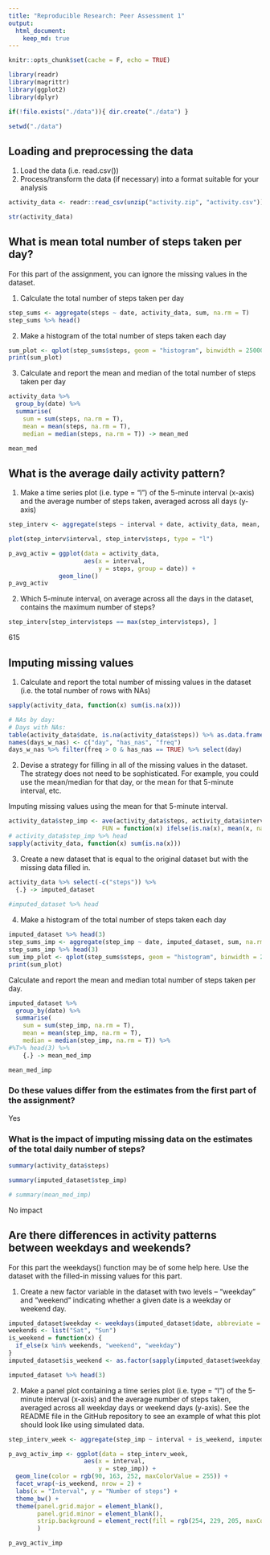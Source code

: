 ```yaml
---
title: "Reproducible Research: Peer Assessment 1"
output: 
  html_document:
    keep_md: true
---
```


```r
knitr::opts_chunk$set(cache = F, echo = TRUE)

library(readr)
library(magrittr)
library(ggplot2)
library(dplyr)

if(!file.exists("./data")){ dir.create("./data") }

setwd("./data")
```

## Loading and preprocessing the data
1. Load the data (i.e. read.csv())  
2. Process/transform the data (if necessary) into a format suitable for your analysis  

```r
activity_data <- readr::read_csv(unzip("activity.zip", "activity.csv"))

str(activity_data)

```


## What is mean total number of steps taken per day?

For this part of the assignment, you can ignore the missing values in the dataset.

1. Calculate the total number of steps taken per day

```r
step_sums <- aggregate(steps ~ date, activity_data, sum, na.rm = T)
step_sums %>% head()
```

2. Make a histogram of the total number of steps taken each day

```r
sum_plot <- qplot(step_sums$steps, geom = "histogram", binwidth = 25000/5) 
print(sum_plot)
```

3. Calculate and report the mean and median of the total number of steps taken per day

```r
activity_data %>%
  group_by(date) %>%
  summarise(
    sum = sum(steps, na.rm = T), 
    mean = mean(steps, na.rm = T), 
    median = median(steps, na.rm = T)) -> mean_med

mean_med

```

## What is the average daily activity pattern?  

1. Make a time series plot (i.e. type = "l") of the 5-minute interval (x-axis) and the average number of steps taken, averaged across all days (y-axis)

```r
step_interv <- aggregate(steps ~ interval + date, activity_data, mean, na.rm = T)

plot(step_interv$interval, step_interv$steps, type = "l")
```

```r
p_avg_activ = ggplot(data = activity_data, 
                     aes(x = interval,
                         y = steps, group = date)) +
              geom_line()
p_avg_activ

```

2. Which 5-minute interval, on average across all the days in the dataset, contains the maximum number of steps?

```r
step_interv[step_interv$steps == max(step_interv$steps), ]

```

615

## Imputing missing values

1. Calculate and report the total number of missing values in the dataset (i.e. the total number of rows with NAs)  

```r
sapply(activity_data, function(x) sum(is.na(x)))

# NAs by day:
# Days with NAs:
table(activity_data$date, is.na(activity_data$steps)) %>% as.data.frame() -> days_w_nas
names(days_w_nas) <- c("day", "has_nas", "freq")
days_w_nas %>% filter(freq > 0 & has_nas == TRUE) %>% select(day)
```

2. Devise a strategy for filling in all of the missing values in the dataset. The strategy does not need to be sophisticated. For example, you could use the mean/median for that day, or the mean for that 5-minute interval, etc.  

Imputing missing values using the mean for that 5-minute interval.  
```r
activity_data$step_imp <- ave(activity_data$steps, activity_data$interval, 
                          FUN = function(x) ifelse(is.na(x), mean(x, na.rm = TRUE), x))
# activity_data$step_imp %>% head
sapply(activity_data, function(x) sum(is.na(x)))

```

3. Create a new dataset that is equal to the original dataset but with the missing data filled in.  

```r
activity_data %>% select(-c("steps")) %>%
  {.} -> imputed_dataset
  
#imputed_dataset %>% head

```

4. Make a histogram of the total number of steps taken each day

```r
imputed_dataset %>% head(3)
step_sums_imp <- aggregate(step_imp ~ date, imputed_dataset, sum, na.rm = T)
step_sums_imp %>% head(3)
sum_imp_plot <- qplot(step_sums$steps, geom = "histogram", binwidth = 25000/5) 
print(sum_plot)
```

Calculate and report the mean and median total number of steps taken per day.

```r
imputed_dataset %>%
  group_by(date) %>%
  summarise(
    sum = sum(step_imp, na.rm = T), 
    mean = mean(step_imp, na.rm = T), 
    median = median(step_imp, na.rm = T)) %>%
#%T>% head(3) %>%
    {.} -> mean_med_imp

mean_med_imp
```

### Do these values differ from the estimates from the first part of the assignment? 
Yes

### What is the impact of imputing missing data on the estimates of the total daily number of steps?

```r
summary(activity_data$steps)
```

```r
summary(imputed_dataset$step_imp)
```

```r
# summary(mean_med_imp)
```

No impact

## Are there differences in activity patterns between weekdays and weekends?

For this part the weekdays() function may be of some help here. Use the dataset with the filled-in missing values for this part.

1. Create a new factor variable in the dataset with two levels – “weekday” and “weekend” indicating whether a given date is a weekday or weekend day. 

```r
imputed_dataset$weekday <- weekdays(imputed_dataset$date, abbreviate = T)
weekends <- list("Sat", "Sun")
is_weekend = function(x) {
  if_else(x %in% weekends, "weekend", "weekday")
}
imputed_dataset$is_weekend <- as.factor(sapply(imputed_dataset$weekday, is_weekend))

imputed_dataset %>% head(3)
```

2. Make a panel plot containing a time series plot (i.e. type = "l") of the 5-minute interval (x-axis) and the average number of steps taken, averaged across all weekday days or weekend days (y-axis). See the README file in the GitHub repository to see an example of what this plot should look like using simulated data.

```r
step_interv_week <- aggregate(step_imp ~ interval + is_weekend, imputed_dataset, mean, na.rm = T)

p_avg_activ_imp <- ggplot(data = step_interv_week, 
                     aes(x = interval,
                         y = step_imp)) +
  geom_line(color = rgb(90, 163, 252, maxColorValue = 255)) +
  facet_wrap(~is_weekend, nrow = 2) + 
  labs(x = "Interval", y = "Number of steps") +
  theme_bw() +
  theme(panel.grid.major = element_blank(),
        panel.grid.minor = element_blank(), 
        strip.background = element_rect(fill = rgb(254,	229, 205, maxColorValue = 255))
        )

p_avg_activ_imp
```